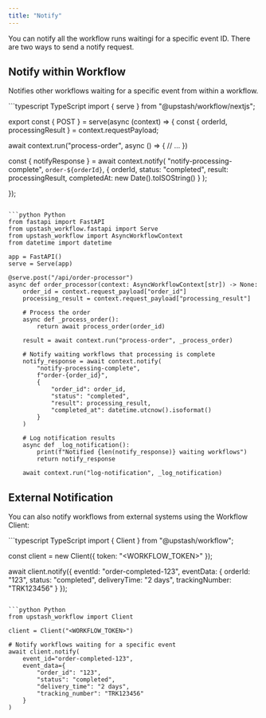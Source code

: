 ```yaml
---
title: "Notify"
---
```


You can notify all the workflow runs waitingi for a specific event ID.
There are two ways to send a notify request.


## Notify within Workflow

Notifies other workflows waiting for a specific event from within a workflow.

<CodeGroup>
```typescript TypeScript
import { serve } from "@upstash/workflow/nextjs";

export const { POST } = serve<string>(async (context) => {
  const { orderId, processingResult } = context.requestPayload;

  await context.run("process-order", async () => {
    // ...
  })

  const { notifyResponse } = await context.notify(
    "notify-processing-complete",
    `order-${orderId}`,
    {
      orderId,
      status: "completed",
      result: processingResult,
      completedAt: new Date().toISOString()
    }
  );

});
```

```python Python
from fastapi import FastAPI
from upstash_workflow.fastapi import Serve
from upstash_workflow import AsyncWorkflowContext
from datetime import datetime

app = FastAPI()
serve = Serve(app)

@serve.post("/api/order-processor")
async def order_processor(context: AsyncWorkflowContext[str]) -> None:
    order_id = context.request_payload["order_id"]
    processing_result = context.request_payload["processing_result"]

    # Process the order
    async def _process_order():
        return await process_order(order_id)

    result = await context.run("process-order", _process_order)

    # Notify waiting workflows that processing is complete
    notify_response = await context.notify(
        "notify-processing-complete",
        f"order-{order_id}",
        {
            "order_id": order_id,
            "status": "completed",
            "result": processing_result,
            "completed_at": datetime.utcnow().isoformat()
        }
    )

    # Log notification results
    async def _log_notification():
        print(f"Notified {len(notify_response)} waiting workflows")
        return notify_response

    await context.run("log-notification", _log_notification)
```
</CodeGroup>

## External Notification

You can also notify workflows from external systems using the Workflow Client:

<CodeGroup>
```typescript TypeScript
import { Client } from "@upstash/workflow";

const client = new Client({ token: "<WORKFLOW_TOKEN>" });

await client.notify({
  eventId: "order-completed-123",
  eventData: {
    orderId: "123",
    status: "completed",
    deliveryTime: "2 days",
    trackingNumber: "TRK123456"
  }
});
```

```python Python
from upstash_workflow import Client

client = Client("<WORKFLOW_TOKEN>")

# Notify workflows waiting for a specific event
await client.notify(
    event_id="order-completed-123",
    event_data={
        "order_id": "123",
        "status": "completed",
        "delivery_time": "2 days",
        "tracking_number": "TRK123456"
    }
)
```
</CodeGroup>